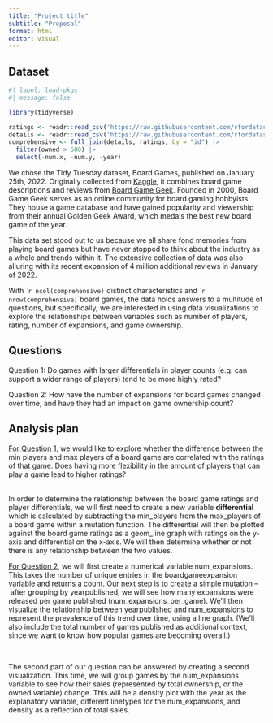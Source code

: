 ```yaml
---
title: "Project title"
subtitle: "Proposal"
format: html
editor: visual
---
```


## Dataset

```r
#| label: load-pkgs
#| message: false

library(tidyverse)

ratings <- readr::read_csv('https://raw.githubusercontent.com/rfordatascience/tidytuesday/master/data/2022/2022-01-25/ratings.csv')
details <- readr::read_csv('https://raw.githubusercontent.com/rfordatascience/tidytuesday/master/data/2022/2022-01-25/details.csv')
comprehensive <- full_join(details, ratings, by = "id") |>
  filter(owned > 500) |>
  select(-num.x, -num.y, -year)
```

We chose the Tidy Tuesday dataset, Board Games, published on January 25th, 2022. Originally collected from [Kaggle](https://www.kaggle.com/datasets/jvanelteren/boardgamegeek-reviews?select=2022-01-08.csv), it combines board game descriptions and reviews from [Board Game Geek](https://www.boardgamegeek.com/). Founded in 2000, Board Game Geek serves as an online community for board gaming hobbyists. They house a game database and have gained popularity and viewership from their annual Golden Geek Award, which medals the best new board game of the year. 

This data set stood out to us because we all share fond memories from playing board games but have never stopped to think about the industry as a whole and trends within it. The extensive collection of data was also alluring with its recent expansion of 4 million additional reviews in January of 2022. 

With \``r ncol(comprehensive)`\`distinct characteristics and \``r nrow(comprehensive)`\`board games, the data holds answers to a multitude of questions, but specifically, we are interested in using data visualizations to explore the relationships between variables such as number of players, rating, number of expansions, and game ownership.\

## Questions

Question 1: Do games with larger differentials in player counts (e.g. can support a wider range of players) tend to be more highly rated?

Question 2: How have the number of expansions for board games changed over time, and have they had an impact on game ownership count?

## Analysis plan

[For Question 1]{.underline}, we would like to explore whether the difference between the min players and max players of a board game are correlated with the ratings of that game. Does having more flexibility in the amount of players that can play a game lead to higher ratings?

\
In order to determine the relationship between the board game ratings and player differentials, we will first need to create a new variable **differential** which is calculated by subtracting the min_players from the max_players of a board game within a mutation function. The differential will then be plotted against the board game ratings as a geom_line graph with ratings on the y-axis and differential on the x-axis. We will then determine whether or not there is any relationship between the two values.

[For Question 2]{.underline}, we will first create a numerical variable num_expansions. This takes the number of unique entries in the boardgameexpansion variable and returns a count. Our next step is to create a simple mutation -- after grouping by yearpublished, we will see how many expansions were released per game published (num_expansions_per_game). We'll then visualize the relationship between yearpublished and num_expansions to represent the prevalence of this trend over time, using a line graph. (We'll also include the total number of games published as additional context, since we want to know how popular games are becoming overall.) 

\

The second part of our question can be answered by creating a second visualization. This time, we will group games by the num_expansions variable to see how their sales (represented by total ownership, or the owned variable) change. This will be a density plot with the year as the explanatory variable, different linetypes for the num_expansions, and density as a reflection of total sales.

\
\
